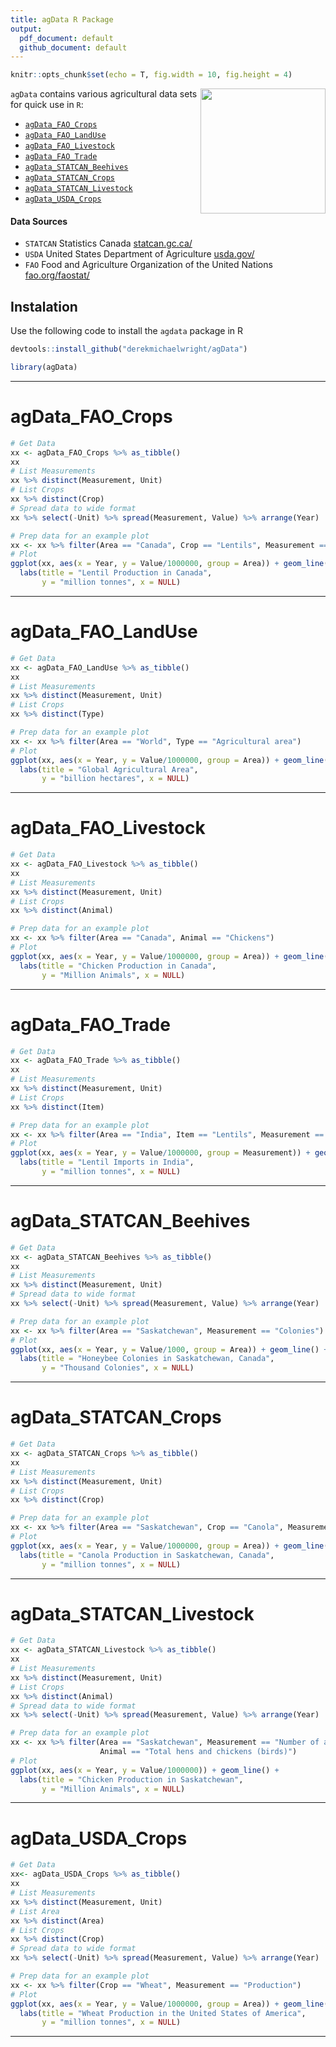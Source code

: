 ```yaml
---
title: agData R Package
output: 
  pdf_document: default
  github_document: default
---
```


```r
knitr::opts_chunk$set(echo = T, fig.width = 10, fig.height = 4)
```

<img src="agData.png" align="right" width = "200px" />

`agData` contains various agricultural data sets for quick use in `R`:

- [`agData_FAO_Crops`](#agdata_fao_crops)
- [`agData_FAO_LandUse`](#agdata_fao_landuse)
- [`agData_FAO_Livestock`](#agdata_fao_livestock)
- [`agData_FAO_Trade`](#agdata_fao_trade)
- [`agData_STATCAN_Beehives`](#agdata_statcan_beehives)
- [`agData_STATCAN_Crops`](#agdata_statcan_crops)
- [`agData_STATCAN_Livestock`](#agdata_statcan_livestock)
- [`agData_USDA_Crops`](#agdata_usda_crops)

#### Data Sources

- `STATCAN` Statistics Canada [statcan.gc.ca/](statcan.gc.ca/)
- `USDA` United States Department of Agriculture [usda.gov/](usda.gov/)
- `FAO` Food and Agriculture Organization of the United Nations [fao.org/faostat/](fao.org/faostat/)

## Instalation

Use the following code to install the `agdata` package in R

```r
devtools::install_github("derekmichaelwright/agData")
```

```r
library(agData)
```

---

<em>\newpage</em>

# agData_FAO_Crops

```r
# Get Data
xx <- agData_FAO_Crops %>% as_tibble()
xx
# List Measurements
xx %>% distinct(Measurement, Unit)
# List Crops
xx %>% distinct(Crop)
# Spread data to wide format
xx %>% select(-Unit) %>% spread(Measurement, Value) %>% arrange(Year)
```

```r
# Prep data for an example plot
xx <- xx %>% filter(Area == "Canada", Crop == "Lentils", Measurement == "Production")
# Plot
ggplot(xx, aes(x = Year, y = Value/1000000, group = Area)) + geom_line() +
  labs(title = "Lentil Production in Canada", 
       y = "million tonnes", x = NULL)
```

---

<em>\newpage</em>

# agData_FAO_LandUse

```r
# Get Data
xx <- agData_FAO_LandUse %>% as_tibble()
xx
# List Measurements
xx %>% distinct(Measurement, Unit)
# List Crops
xx %>% distinct(Type)
```

<em>\newpage</em>

```r
# Prep data for an example plot
xx <- xx %>% filter(Area == "World", Type == "Agricultural area")
# Plot
ggplot(xx, aes(x = Year, y = Value/1000000, group = Area)) + geom_line() +
  labs(title = "Global Agricultural Area", 
       y = "billion hectares", x = NULL)
```

---

<em>\newpage</em>

# agData_FAO_Livestock
  
```r
# Get Data
xx <- agData_FAO_Livestock %>% as_tibble()
xx
# List Measurements
xx %>% distinct(Measurement, Unit)
# List Crops
xx %>% distinct(Animal)
```

<em>\newpage</em>

```r
# Prep data for an example plot
xx <- xx %>% filter(Area == "Canada", Animal == "Chickens")
# Plot
ggplot(xx, aes(x = Year, y = Value/1000000, group = Area)) + geom_line() +
  labs(title = "Chicken Production in Canada", 
       y = "Million Animals", x = NULL)
```

---

<em>\newpage</em>

# agData_FAO_Trade
  
```r
# Get Data
xx <- agData_FAO_Trade %>% as_tibble()
xx
# List Measurements
xx %>% distinct(Measurement, Unit)
# List Crops
xx %>% distinct(Item)
```

```r
# Prep data for an example plot
xx <- xx %>% filter(Area == "India", Item == "Lentils", Measurement == "Import Quantity")
# Plot
ggplot(xx, aes(x = Year, y = Value/1000000, group = Measurement)) + geom_line() +
  labs(title = "Lentil Imports in India", 
       y = "million tonnes", x = NULL)
```

---

<em>\newpage</em>

# agData_STATCAN_Beehives
  
```r
# Get Data
xx <- agData_STATCAN_Beehives %>% as_tibble()
xx
# List Measurements
xx %>% distinct(Measurement, Unit)
# Spread data to wide format
xx %>% select(-Unit) %>% spread(Measurement, Value) %>% arrange(Year)
```

```r
# Prep data for an example plot
xx <- xx %>% filter(Area == "Saskatchewan", Measurement == "Colonies")
# Plot
ggplot(xx, aes(x = Year, y = Value/1000, group = Area)) + geom_line() +
  labs(title = "Honeybee Colonies in Saskatchewan, Canada", 
       y = "Thousand Colonies", x = NULL)
```

---

<em>\newpage</em>

# agData_STATCAN_Crops
  
```r
# Get Data
xx <- agData_STATCAN_Crops %>% as_tibble()
xx
# List Measurements
xx %>% distinct(Measurement, Unit)
# List Crops
xx %>% distinct(Crop)
```

```r
# Prep data for an example plot
xx <- xx %>% filter(Area == "Saskatchewan", Crop == "Canola", Measurement == "Production")
# Plot
ggplot(xx, aes(x = Year, y = Value/1000000, group = Area)) + geom_line() +
  labs(title = "Canola Production in Saskatchewan, Canada", 
       y = "million tonnes", x = NULL)
```

---

<em>\newpage</em>

# agData_STATCAN_Livestock
  
```r
# Get Data
xx <- agData_STATCAN_Livestock %>% as_tibble()
xx
# List Measurements
xx %>% distinct(Measurement, Unit)
# List Crops
xx %>% distinct(Animal)
# Spread data to wide format
xx %>% select(-Unit) %>% spread(Measurement, Value) %>% arrange(Year)
```

```r
# Prep data for an example plot
xx <- xx %>% filter(Area == "Saskatchewan", Measurement == "Number of animals",
                    Animal == "Total hens and chickens (birds)")
# Plot
ggplot(xx, aes(x = Year, y = Value/1000000)) + geom_line() +
  labs(title = "Chicken Production in Saskatchewan", 
       y = "Million Animals", x = NULL)
```

---

<em>\newpage</em>

# agData_USDA_Crops
  
```r
# Get Data
xx<- agData_USDA_Crops %>% as_tibble()
xx
# List Measurements
xx %>% distinct(Measurement, Unit)
# List Area
xx %>% distinct(Area)
# List Crops
xx %>% distinct(Crop)
# Spread data to wide format
xx %>% select(-Unit) %>% spread(Measurement, Value) %>% arrange(Year)
```

```r
# Prep data for an example plot
xx <- xx %>% filter(Crop == "Wheat", Measurement == "Production")
# Plot
ggplot(xx, aes(x = Year, y = Value/1000000, group = Area)) + geom_line() +
  labs(title = "Wheat Production in the United States of America", 
       y = "million tonnes", x = NULL)
```

---
